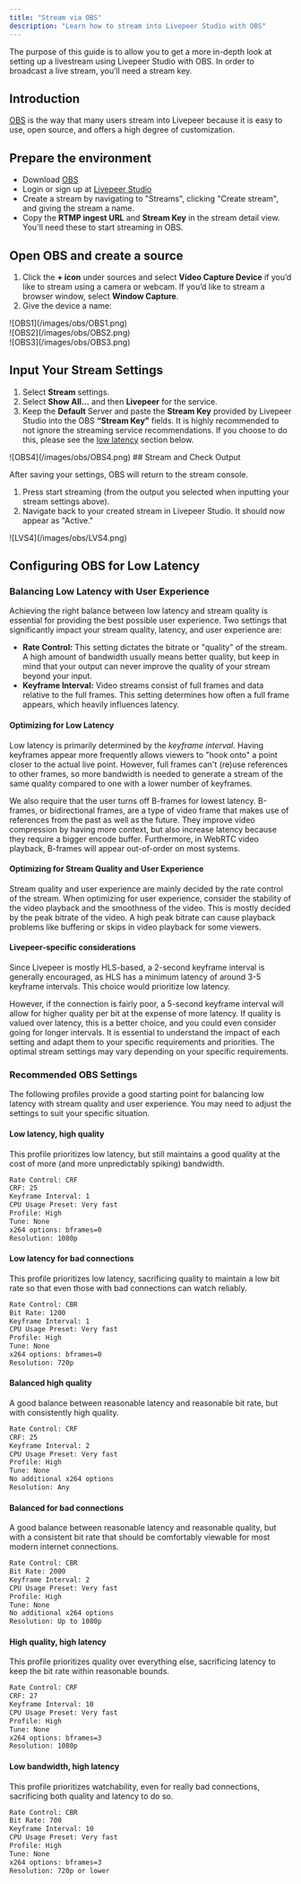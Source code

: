 ```yaml
---
title: "Stream via OBS"
description: "Learn how to stream into Livepeer Studio with OBS"
---
```


The purpose of this guide is to allow you to get a more in-depth look at setting
up a livestream using Livepeer Studio with OBS. In order to broadcast a live
stream, you’ll need a stream key.

## Introduction

[OBS](https://obsproject.com/) is the way that many users stream into Livepeer
because it is easy to use, open source, and offers a high degree of customization.

## Prepare the environment

- Download [OBS](https://obsproject.com/)
- Login or sign up at [Livepeer Studio](https://livepeer.studio)
- Create a stream by navigating to "Streams", clicking "Create stream", and giving the stream a name.
- Copy the **RTMP ingest URL** and **Stream Key** in the stream detail view. You'll need these to start streaming in OBS.

## Open OBS and create a source

1. Click the **+ icon** under sources and select **Video Capture Device** if
   you’d like to stream using a camera or webcam. If you’d like to stream a
   browser window, select **Window Capture**.
2. Give the device a name:

<Frame>![OBS1](/images/obs/OBS1.png)</Frame>
<br />
<Frame>![OBS2](/images/obs/OBS2.png) </Frame>
<br />
<Frame>![OBS3](/images/obs/OBS3.png)</Frame>

## Input Your Stream Settings

1. Select **Stream** settings.
2. Select **Show All...** and then **Livepeer** for the service.
3. Keep the **Default** Server and paste the **Stream Key** provided by Livepeer Studio into
   the OBS **“Stream Key”** fields. It is highly recommended to not ignore the streaming service
   recommendations. If you choose to do this, please see the
   [low latency](#configuring-obs-for-low-latency) section below.

<Frame>![OBS4](/images/obs/OBS4.png)</Frame>
## Stream and Check Output

After saving your settings, OBS will return to the stream console.

1. Press start streaming (from the output you selected when inputting your stream
   settings above).
2. Navigate back to your created stream in Livepeer Studio. It should now appear as "Active."

<Frame>![LVS4](/images/obs/LVS4.png)</Frame>

## Configuring OBS for Low Latency

### Balancing Low Latency with User Experience

Achieving the right balance between low latency and stream quality is essential for providing the best possible user experience.
Two settings that significantly impact your stream quality, latency, and user experience are:

- **Rate Control:** This setting dictates the bitrate or "quality" of the stream. A high amount of bandwidth usually means better
  quality, but keep in mind that your output can never improve the quality of your stream beyond your input.
- **Keyframe Interval:** Video streams consist of full frames and data relative to the full frames. This setting determines how often
  a full frame appears, which heavily influences latency.

#### Optimizing for Low Latency

Low latency is primarily determined by the _keyframe interval_. Having keyframes appear more frequently allows viewers to "hook
onto" a point closer to the actual live point. However, full frames can't (re)use references to other frames, so more bandwidth
is needed to generate a stream of the same quality compared to one with a lower number of keyframes.

<Info>
  We also require that the user turns off B-frames for lowest latency. B-frames,
  or bidirectional frames, are a type of video frame that makes use of
  references from the past as well as the future. They improve video compression
  by having more context, but also increase latency because they require a
  bigger encode buffer. Furthermore, in WebRTC video playback, B-frames will
  appear out-of-order on most systems.
</Info>

#### Optimizing for Stream Quality and User Experience

Stream quality and user experience are mainly decided by the rate control of the stream. When optimizing for user experience,
consider the stability of the video playback and the smoothness of the video. This is mostly decided by the peak bitrate of
the video. A high peak bitrate can cause playback problems like buffering or skips in video playback for some viewers.

#### Livepeer-specific considerations

Since Livepeer is mostly HLS-based, a 2-second keyframe interval is generally encouraged, as HLS has a minimum latency of around 3-5
keyframe intervals. This choice would prioritize low latency.

However, if the connection is fairly poor, a 5-second keyframe interval will allow for higher quality per bit at the expense
of more latency. If quality is valued over latency, this is a better choice, and you could even consider going for longer
intervals. It is essential to understand the impact of each setting and adapt them to your specific requirements and priorities.
The optimal stream settings may vary depending on your specific requirements.

### Recommended OBS Settings

The following profiles provide a good starting point for balancing low latency with stream quality and user experience.
You may need to adjust the settings to suit your specific situation.

#### Low latency, high quality

This profile prioritizes low latency, but still maintains a good quality at the cost of more (and more unpredictably spiking) bandwidth.

```txt
Rate Control: CRF
CRF: 25
Keyframe Interval: 1
CPU Usage Preset: Very fast
Profile: High
Tune: None
x264 options: bframes=0
Resolution: 1080p
```

#### Low latency for bad connections

This profile prioritizes low latency, sacrificing quality to maintain a low bit rate so that even those with bad connections can watch reliably.

```txt
Rate Control: CBR
Bit Rate: 1200
Keyframe Interval: 1
CPU Usage Preset: Very fast
Profile: High
Tune: None
x264 options: bframes=0
Resolution: 720p
```

#### Balanced high quality

A good balance between reasonable latency and reasonable bit rate, but with consistently high quality.

```txt
Rate Control: CRF
CRF: 25
Keyframe Interval: 2
CPU Usage Preset: Very fast
Profile: High
Tune: None
No additional x264 options
Resolution: Any
```

#### Balanced for bad connections

A good balance between reasonable latency and reasonable quality, but with a consistent bit rate that should be comfortably viewable for most modern internet connections.

```txt
Rate Control: CBR
Bit Rate: 2000
Keyframe Interval: 2
CPU Usage Preset: Very fast
Profile: High
Tune: None
No additional x264 options
Resolution: Up to 1080p
```

#### High quality, high latency

This profile prioritizes quality over everything else, sacrificing latency to keep the bit rate within reasonable bounds.

```txt
Rate Control: CRF
CRF: 27
Keyframe Interval: 10
CPU Usage Preset: Very fast
Profile: High
Tune: None
x264 options: bframes=3
Resolution: 1080p
```

#### Low bandwidth, high latency

This profile prioritizes watchability, even for really bad connections, sacrificing both quality and latency to do so.

```txt
Rate Control: CBR
Bit Rate: 700
Keyframe Interval: 10
CPU Usage Preset: Very fast
Profile: High
Tune: None
x264 options: bframes=3
Resolution: 720p or lower
```
